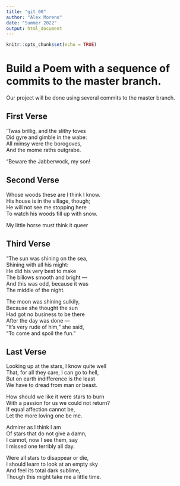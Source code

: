```yaml
---
title: "git_00"
author: "Alex Moreno"
date: "Summer 2022"
output: html_document
---
```


```r
knitr::opts_chunk$set(echo = TRUE)
```
# Build a Poem with a sequence of commits to the master branch.
Our project will be done using several commits to the master branch.
<!-- Do not modify or change any text in "!--" bracketed areas such as this --- these are instructions to
you, if you change any of this the git program will notice it and compromise your git merging strategy !-->

## First Verse 
<!--Put the first five lines of a poem by Lewis Carrol in this section!-->
’Twas brillig, and the slithy toves  
      Did gyre and gimble in the wabe:   
All mimsy were the borogoves,       
      And the mome raths outgrabe.  

“Beware the Jabberwock, my son!   

## Second Verse
<!--Put the first five lines of a poem by Robert Frost here!-->
Whose woods these are I think I know.  
His house is in the village, though;  
He will not see me stopping here  
To watch his woods fill up with snow.  

My little horse must think it queer  

## Third Verse
<!--Put the first two verses of The Walrus and the Carpenter here!-->
"The sun was shining on the sea,  
      Shining with all his might:  
He did his very best to make  
      The billows smooth and bright —  
And this was odd, because it was  
      The middle of the night.  

The moon was shining sulkily,  
      Because she thought the sun  
Had got no business to be there  
      After the day was done —  
"It's very rude of him," she said,  
      "To come and spoil the fun."  

## Last Verse
<!--Put a short poem of your choice 8-20 lines,here!-->
Looking up at the stars, I know quite well  
That, for all they care, I can go to hell,  
But on earth indifference is the least  
We have to dread from man or beast.  

How should we like it were stars to burn  
With a passion for us we could not return?  
If equal affection cannot be,  
Let the more loving one be me.  

Admirer as I think I am  
Of stars that do not give a damn,  
I cannot, now I see them, say  
I missed one terribly all day.  

Were all stars to disappear or die,  
I should learn to look at an empty sky  
And feel its total dark sublime,  
Though this might take me a little time.  